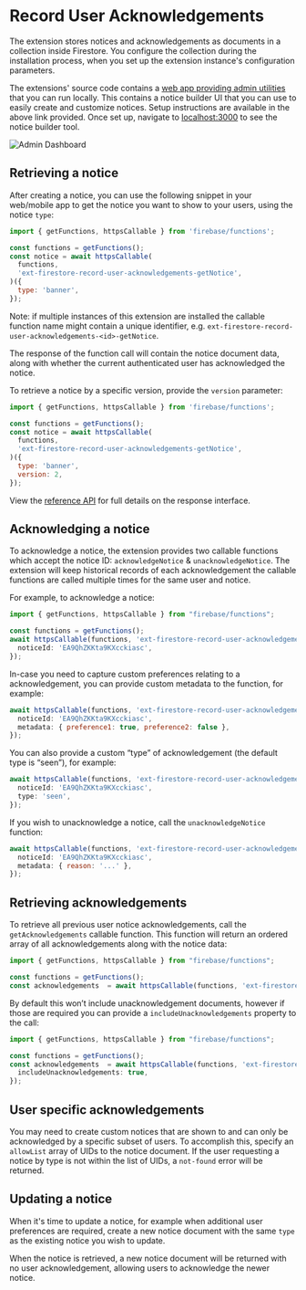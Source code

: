 # Record User Acknowledgements

The extension stores notices and acknowledgements as documents in a collection inside Firestore. You configure the collection during the installation process, when you set up the extension instance's configuration parameters.

The extensions' source code contains a [web app providing admin utilities](https://github.com/invertase/firebase-extensions/tree/main/extensions/firestore-record-user-acknowledgements/admin-dashboard) that you can run locally. This contains a notice builder UI that you can use to easily create and customize notices. Setup instructions are available in the above link provided. Once set up, navigate to [localhost:3000](http://localhost:3000) to see the notice builder tool.

![Admin Dashboard](/record-user-acknowldegements/assets/admin-dashboard-example.png)

## Retrieving a notice

After creating a notice, you can use the following snippet in your web/mobile app to get the notice you want to show to your users, using the notice `type`:

```js
import { getFunctions, httpsCallable } from 'firebase/functions';

const functions = getFunctions();
const notice = await httpsCallable(
  functions,
  'ext-firestore-record-user-acknowledgements-getNotice',
)({
  type: 'banner',
});
```

Note: if multiple instances of this extension are installed the callable function name might contain a unique identifier, e.g. `ext-firestore-record-user-acknowledgements-<id>-getNotice`.

The response of the function call will contain the notice document data, along with whether the current authenticated user has acknowledged the notice.

To retrieve a notice by a specific version, provide the `version` parameter:

```js
import { getFunctions, httpsCallable } from 'firebase/functions';

const functions = getFunctions();
const notice = await httpsCallable(
  functions,
  'ext-firestore-record-user-acknowledgements-getNotice',
)({
  type: 'banner',
  version: 2,
});
```

View the [reference API](/record-user-acknowldegements/reference) for full details on the response interface.

## Acknowledging a notice

To acknowledge a notice, the extension provides two callable functions which accept the notice ID: `acknowledgeNotice` & `unacknowledgeNotice`. The extension will keep historical records of each acknowledgement the callable functions are called multiple times for the same user and notice.

For example, to acknowledge a notice:

```js
import { getFunctions, httpsCallable } from "firebase/functions";

const functions = getFunctions();
await httpsCallable(functions, 'ext-firestore-record-user-acknowledgements-acknowledgeNotice)({
  noticeId: 'EA9QhZKKta9KXcckiasc',
});
```

In-case you need to capture custom preferences relating to a acknowledgement, you can provide custom metadata to the function, for example:

```js
await httpsCallable(functions, 'ext-firestore-record-user-acknowledgements-acknowledgeNotice)({
  noticeId: 'EA9QhZKKta9KXcckiasc',
  metadata: { preference1: true, preference2: false },
});
```

You can also provide a custom “type” of acknowledgement (the default type is “seen”), for example:

```js
await httpsCallable(functions, 'ext-firestore-record-user-acknowledgements-acknowledgeNotice)({
  noticeId: 'EA9QhZKKta9KXcckiasc',
  type: 'seen',
});
```

If you wish to unacknowledge a notice, call the `unacknowledgeNotice` function:

```js
await httpsCallable(functions, 'ext-firestore-record-user-acknowledgements-unacknowledgeNotice)({
  noticeId: 'EA9QhZKKta9KXcckiasc',
  metadata: { reason: '...' },
});
```

## Retrieving acknowledgements

To retrieve all previous user notice acknowledgements, call the `getAcknowledgements` callable function. This function will return an ordered array of all acknowledgements along with the notice data:

```js
import { getFunctions, httpsCallable } from "firebase/functions";

const functions = getFunctions();
const acknowledgements  = await httpsCallable(functions, 'ext-firestore-record-user-acknowledgements-getAcknowledgements)();
```

By default this won’t include unacknowledgement documents, however if those are required you can provide a `includeUnacknowledgements` property to the call:

```js
import { getFunctions, httpsCallable } from "firebase/functions";

const functions = getFunctions();
const acknowledgements  = await httpsCallable(functions, 'ext-firestore-record-user-acknowledgements-getAcknowledgements)({
  includeUnacknowledgements: true,
});
```

## User specific acknowledgements

You may need to create custom notices that are shown to and can only be acknowledged by a specific subset of users. To accomplish this, specify an `allowList` array of UIDs to the notice document. If the user requesting a notice by type is not within the list of UIDs, a `not-found` error will be returned.

## Updating a notice

When it's time to update a notice, for example when additional user preferences are required, create a new notice document with the same `type` as the existing notice you wish to update.

When the notice is retrieved, a new notice document will be returned with no user acknowledgement, allowing users to acknowledge the newer notice.
